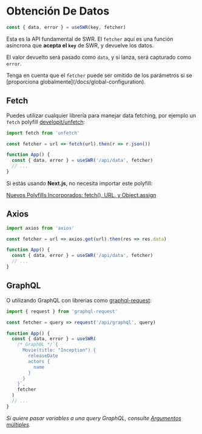 
# Obtención De Datos

```js
const { data, error } = useSWR(key, fetcher)
```

Esta es la API fundamental de SWR. El `fetcher` aquí es una función asíncrona
que **acepta el `key`** de SWR, y devuelve los datos.

El valor devuelto será pasado como `data`, y si lanza, será capturado como
`error`.

<Callout>
  Tenga en cuenta que el <code>fetcher</code> puede ser omitido de los
  parámetros si se [proporciona globalmente](/docs/global-configuration).
</Callout>

## Fetch

Puedes utilizar cualquier librería para manejar data fetching, por ejemplo un
`fetch` polyfill [developit/unfetch](https://github.com/developit/unfetch):

```js
import fetch from 'unfetch'

const fetcher = url => fetch(url).then(r => r.json())

function App() {
  const { data, error } = useSWR('/api/data', fetcher)
  // ...
}
```

<Callout>
  Si estás usando <strong>Next.js</strong>, no necesita importar este polyfill:

[Nuevos Polyfills Incorporados: fetch(), URL, y Object.assign](https://nextjs.org/blog/next-9-1-7#new-built-in-polyfills-fetch-url-and-objectassign)

</Callout>

## Axios

```js
import axios from 'axios'

const fetcher = url => axios.get(url).then(res => res.data)

function App() {
  const { data, error } = useSWR('/api/data', fetcher)
  // ...
}
```

## GraphQL

O utilizando GraphQL con librerías como
[graphql-request](https://github.com/prisma-labs/graphql-request):

```js
import { request } from 'graphql-request'

const fetcher = query => request('/api/graphql', query)

function App() {
  const { data, error } = useSWR(
    /* GraphQL */`{
      Movie(title: "Inception") {
        releaseDate
        actors {
          name
        }
      }
    }`,
    fetcher
  )
  // ...
}
```

_Si quiere pasar variables a una query GraphQL, consulte
[Argumentos múltiples](/docs/arguments)._
